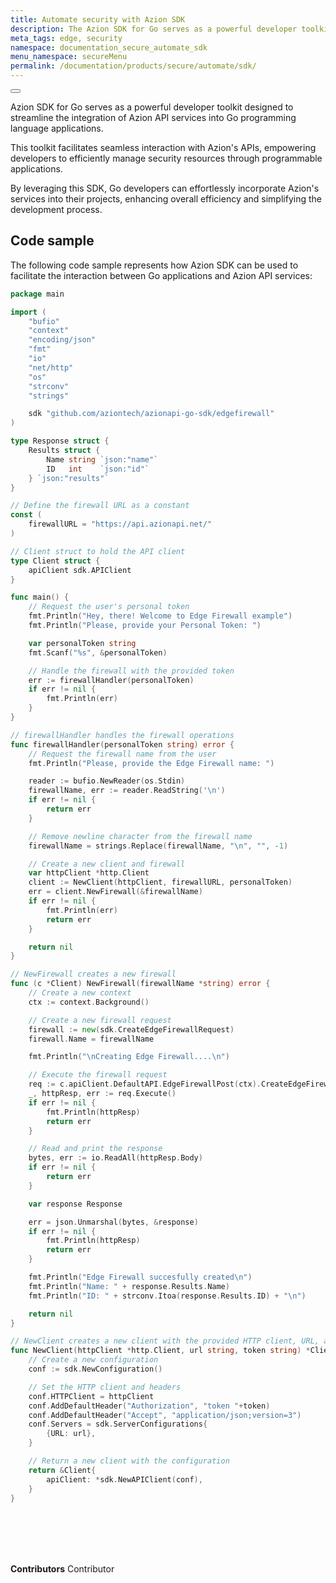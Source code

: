 ```yaml
---
title: Automate security with Azion SDK
description: The Azion SDK for Go serves as a powerful developer toolkit designed to streamline the integration of Azion's API services into Go programming language applications.
meta_tags: edge, security
namespace: documentation_secure_automate_sdk
menu_namespace: secureMenu
permalink: /documentation/products/secure/automate/sdk/
---
```



<Button href="/en/documentation/devtools/sdk/go/" text="go to go sdk reference" variant="secondary"></Button>

Azion SDK for Go serves as a powerful developer toolkit designed to streamline the integration of Azion API services into Go programming language applications. 

This toolkit facilitates seamless interaction with Azion's APIs, empowering developers to efficiently manage security resources through programmable applications. 

By leveraging this SDK, Go developers can effortlessly incorporate Azion's services into their projects, enhancing overall efficiency and simplifying the development process.

## Code sample

The following code sample represents how Azion SDK can be used to facilitate the interaction between Go applications and Azion API services:

```go
package main

import (
	"bufio"
	"context"
	"encoding/json"
	"fmt"
	"io"
	"net/http"
	"os"
	"strconv"
	"strings"

	sdk "github.com/aziontech/azionapi-go-sdk/edgefirewall"
)

type Response struct {
	Results struct {
		Name string `json:"name"`
		ID   int    `json:"id"`
	} `json:"results"`
}

// Define the firewall URL as a constant
const (
	firewallURL = "https://api.azionapi.net/"
)

// Client struct to hold the API client
type Client struct {
	apiClient sdk.APIClient
}

func main() {
	// Request the user's personal token
	fmt.Println("Hey, there! Welcome to Edge Firewall example")
	fmt.Println("Please, provide your Personal Token: ")

	var personalToken string
	fmt.Scanf("%s", &personalToken)

	// Handle the firewall with the provided token
	err := firewallHandler(personalToken)
	if err != nil {
		fmt.Println(err)
	}
}

// firewallHandler handles the firewall operations
func firewallHandler(personalToken string) error {
	// Request the firewall name from the user
	fmt.Println("Please, provide the Edge Firewall name: ")

	reader := bufio.NewReader(os.Stdin)
	firewallName, err := reader.ReadString('\n')
	if err != nil {
		return err
	}

	// Remove newline character from the firewall name
	firewallName = strings.Replace(firewallName, "\n", "", -1)

	// Create a new client and firewall
	var httpClient *http.Client
	client := NewClient(httpClient, firewallURL, personalToken)
	err = client.NewFirewall(&firewallName)
	if err != nil {
		fmt.Println(err)
		return err
	}

	return nil
}

// NewFirewall creates a new firewall
func (c *Client) NewFirewall(firewallName *string) error {
	// Create a new context
	ctx := context.Background()

	// Create a new firewall request
	firewall := new(sdk.CreateEdgeFirewallRequest)
	firewall.Name = firewallName

	fmt.Println("\nCreating Edge Firewall....\n")

	// Execute the firewall request
	req := c.apiClient.DefaultAPI.EdgeFirewallPost(ctx).CreateEdgeFirewallRequest(*firewall)
	_, httpResp, err := req.Execute()
	if err != nil {
		fmt.Println(httpResp)
		return err
	}

	// Read and print the response
	bytes, err := io.ReadAll(httpResp.Body)
	if err != nil {
		return err
	}

	var response Response

	err = json.Unmarshal(bytes, &response)
	if err != nil {
		fmt.Println(httpResp)
		return err
	}

	fmt.Println("Edge Firewall succesfully created\n")
	fmt.Println("Name: " + response.Results.Name)
	fmt.Println("ID: " + strconv.Itoa(response.Results.ID) + "\n")

	return nil
}

// NewClient creates a new client with the provided HTTP client, URL, and token
func NewClient(httpClient *http.Client, url string, token string) *Client {
	// Create a new configuration
	conf := sdk.NewConfiguration()

	// Set the HTTP client and headers
	conf.HTTPClient = httpClient
	conf.AddDefaultHeader("Authorization", "token "+token)
	conf.AddDefaultHeader("Accept", "application/json;version=3")
	conf.Servers = sdk.ServerConfigurations{
		{URL: url},
	}

	// Return a new client with the configuration
	return &Client{
		apiClient: *sdk.NewAPIClient(conf),
	}
}
```
<br /><br />
---

**Contributors** <ContributorList>Contributor</ContributorList>
